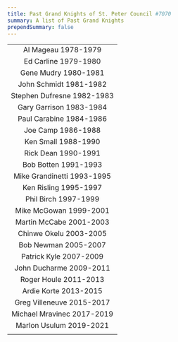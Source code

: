 ---
title: Past Grand Knights of St. Peter Council #7070
summary: A list of Past Grand Knights
prependSummary: false
---


|                            |
| :------------------------: |
|    Al Mageau 1978-1979     |
|    Ed Carline 1979-1980    |
|    Gene Mudry 1980-1981    |
|   John Schmidt 1981-1982   |
| Stephen Dufresne 1982-1983 |
|  Gary Garrison 1983-1984   |
|  Paul Carabine 1984-1986   |
|     Joe Camp 1986-1988     |
|    Ken Small 1988-1990     |
|    Rick Dean 1990-1991     |
|    Bob Botten 1991-1993    |
| Mike Grandinetti 1993-1995 |
|   Ken Risling 1995-1997    |
|    Phil Birch 1997-1999    |
|   Mike McGowan 1999-2001   |
|  Martin McCabe 2001-2003   |
|   Chinwe Okelu 2003-2005   |
|    Bob Newman 2005-2007    |
|   Patrick Kyle 2007-2009   |
|  John Ducharme 2009-2011   |
|   Roger Houle 2011-2013    |
|   Ardie Korte 2013-2015    |
| Greg Villeneuve 2015-2017  |
| Michael Mravinec 2017-2019 |
|  Marlon Usulum 2019-2021   |
|                            |
